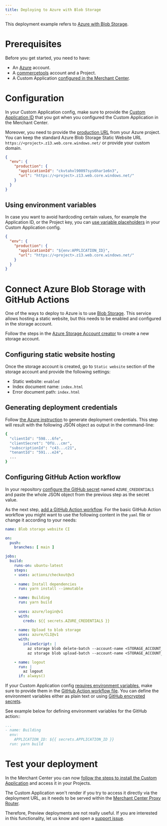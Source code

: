 ```yaml
---
title: Deploying to Azure with Blob Storage
---
```


This deployment example refers to [Azure with Blob Storage](https://azure.microsoft.com/en-us/services/storage/blobs/).

# Prerequisites

Before you get started, you need to have:

- An [Azure](https://azure.microsoft.com/en-us/free/) account.
- A [commercetools](https://docs.commercetools.com/getting-started) account and a Project.
- A Custom Application [configured in the Merchant Center](https://docs.commercetools.com/merchant-center/managing-custom-applications).

# Configuration

In your Custom Application config, make sure to provide the [Custom Application ID](/api-reference/application-config#envproductionapplicationid) that you got when you configured the Custom Application in the Merchant Center.

Moreover, you need to provide the [production URL](/api-reference/application-config#envproductionurl) from your Azure project. You can keep the standard Azure Blob Storage Static Website URL `https://<project>.z13.web.core.windows.net/` or provide your custom domain.

```json title="custom-application-config.json"
{
  "env": {
    "production": {
      "applicationId": "ckvtahxl90097sys6har1e6n3",
      "url": "https://<project>.z13.web.core.windows.net/"
    }
  }
}
```

## Using environment variables

In case you want to avoid hardcoding certain values, for example the Application ID, or the Project key, you can [use variable placeholders](/api-reference/application-config#using-variable-placeholders) in your Custom Application config.

```json title="custom-application-config.json" highlightLines="4"
{
  "env": {
    "production": {
      "applicationId": "${env:APPLICATION_ID}",
      "url": "https://<project>.z13.web.core.windows.net/"
    }
  }
}
```

# Connect Azure Blob Storage with GitHub Actions

One of the ways to deploy to Azure is to use [Blob Storage](https://azure.microsoft.com/en-us/services/storage/blobs/). This service allows hosting a static website, but this needs to be enabled and configured in the storage account. 

Follow the steps in the [Azure Storage Account creator](https://portal.azure.com/#create/Microsoft.StorageAccount) to create a new storage account.

## Configuring static website hosting

Once the storage account is created, go to `Static website` section of the storage account and provide the following settings:
* Static website: `enabled`
* Index document name: `index.html`
* Error document path: `index.html`

## Generating deployment credentials

Follow [the Azure instruction](https://docs.microsoft.com/en-us/azure/storage/blobs/storage-blobs-static-site-github-actions?tabs=userlevel#generate-deployment-credentials) to generate deployment credentials. 
This step will result with the following JSON object as output in the command-line:

```bash
{
  "clientId": "598...6fe",
  "clientSecret": "OfU...cmr",
  "subscriptionId": "c43...c21",
  "tenantId": "591...e24",
  ...
}
```

## Configuring GitHub Action workflow

In your repository [configure the GitHub secret](https://docs.microsoft.com/en-us/azure/storage/blobs/storage-blobs-static-site-github-actions?tabs=userlevel#configure-the-github-secret) named `AZURE_CREDENTIALS` and paste the whole JSON object from the previous step as the secret value.

As the next step, [add a GitHub Action workflow](https://docs.microsoft.com/en-us/azure/storage/blobs/storage-blobs-static-site-github-actions?tabs=userlevel#add-your-workflow). For the basic GitHub Action workflow you might want to use the following content in the `yaml` file or change it according to your needs:

```yaml
name: Blob storage website CI

on:
  push:
    branches: [ main ]

jobs:
  build:
    runs-on: ubuntu-latest
    steps:
    - uses: actions/checkout@v3
    
    - name: Install dependencies
      run: yarn install --immutable

    - name: Building
      run: yarn build
      
    - uses: azure/login@v1
      with:
        creds: ${{ secrets.AZURE_CREDENTIALS }}
   
    - name: Upload to blob storage
      uses: azure/CLI@v1
      with:
        inlineScript: |
          az storage blob delete-batch --account-name <STORAGE_ACCOUNT_NAME> --auth-mode key -s '$web' # update with your <STORAGE_ACCOUNT_NAME>
          az storage blob upload-batch --account-name <STORAGE_ACCOUNT_NAME> --auth-mode key -d '$web' -s public/ # update with your <STORAGE_ACCOUNT_NAME>

    - name: logout
      run: |
        az logout
      if: always()
```

<Info>

If your Custom Application config [requires environment variables](#using-environment-variables), make sure to provide them in the [GitHub Action workflow file](https://docs.microsoft.com/en-us/azure/static-web-apps/build-configuration?tabs=github-actions#environment-variables). You can define the environment variables either as plain text or using [GitHub encrypted secrets](https://docs.github.com/en/actions/security-guides/encrypted-secrets).

See example below for defining environment variables for the GitHub action::

```yaml highlightLines="3-4"
...
- name: Building
  env: 
    APPLICATION_ID: ${{ secrets.APPLICATION_ID }}
  run: yarn build
```

</Info>

# Test your deployment

In the Merchant Center you can now [follow the steps to install the Custom Application](https://docs.commercetools.com/merchant-center/managing-custom-applications) and access it in your Projects.

<Warning>

The Custom Application won't render if you try to access it directly via the deployment URL, as it needs to be served within the [Merchant Center Proxy Router](/concepts/merchant-center-proxy-router).

Therefore, Preview deployments are not really useful. If you are interested in this functionality, let us know and open a [support issue](https://github.com/commercetools/merchant-center-application-kit/issues/new/choose).

</Warning>
